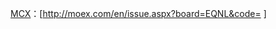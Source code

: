 [[莫斯科證券交易所|MCX]]：[http://moex.com/en/issue.aspx?board=EQNL&code={{{1}}} {{{1}}}]<includeonly>[[Category:莫斯科证券交易所上市公司|{{{1}}}]]</includeonly><noinclude>{{doc|content=

=== How to use this template ===
Type the following, replacing ''XXXX'' with the company's stock symbol:

:<code><nowiki>{{MCX|XXXX}}</nowiki></code>

;Example
:<code><nowiki>{{MCX|GAZP}}</nowiki></code>

===Where to use this template===
The best location for this template is in an [[WP:INFOBOX|infobox]] about the company, such as {{tl|Infobox company}}, at the top of the article, if one exists.  Include this template in parentheses on the traded_as line below company_type:
:<code><nowiki>{{Infobox company</nowiki></code>
:<code><nowiki>| traded_as = {{MCX|GAZP}}</nowiki></code>
:<code><nowiki>}}</nowiki></code>

When no infobox exists, some editors include it in the first sentence of an article about the company:
:<code><nowiki>[[Gazprom]] ({{MCX|GAZP}}) is a Open Joint Stock Company.</nowiki></code>

Because redundant links are discouraged, this template should normally only appear in one place in an article about a publicly traded company.

===Also see:===
* [[:Category:Companies listed on the Moscow Exchange]], this template does not autocategorize so be sure to add this category.

[[Category:股票代码模板]]

}}</noinclude>